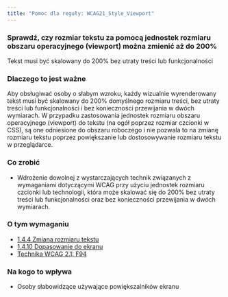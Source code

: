 ```yaml
---
title: "Pomoc dla reguły: WCAG21_Style_Viewport"
---
```


<div className="toolHelp">
<Row>
<Column colLg={16} colMd={8} colSm={4} className="toolHead">

### Sprawdź, czy rozmiar tekstu za pomocą jednostek rozmiaru obszaru operacyjnego (viewport) można zmienić aż do 200%

<div id="locLevel"></div>

Tekst musi być skalowany do 200% bez utraty treści lub funkcjonalności

</Column>
</Row>
<Row>
<Column colLg={11} colMd={5} colSm={4} className="toolMain">

### Dlaczego to jest ważne
Aby obsługiwać osoby o słabym wzroku, każdy wizualnie wyrenderowany tekst musi być skalowany do 200% domyślnego rozmiaru treści, bez utraty treści lub funkcjonalności i bez konieczności przewijania w dwóch wymiarach. W przypadku zastosowania jednostek rozmiaru obszaru operacyjnego (viewport) do tekstu (na ogół poprzez rozmiar czcionki w CSS), są one odniesione do obszaru roboczego i nie pozwala to na zmianę rozmiaru tekstu poprzez powiększanie lub dostosowywanie rozmiaru tekstu w przeglądarce.


<div id="locSnippet"></div>

### Co zrobić

* Wdrożenie dowolnej z wystarczających technik związanych z wymaganiami dotyczącymi WCAG przy użyciu jednostek rozmiaru czcionki lub technologii, która może skalować się do 200% bez utraty treści lub funkcjonalności oraz bez konieczności przewijania w dwóch wymiarach.

</Column>
<Column colLg={5} colMd={3} colSm={4} className="toolLeft">

### O tym wymaganiu

* [1.4.4 Zmiana rozmiaru tekstu](https://wcag.lepszyweb.pl/#resize-text)
* [1.4.10 Dopasowanie do ekranu](https://wcag.lepszyweb.pl/#reflow)
* [Technika WCAG 2.1: F94](https://www.w3.org/WAI/WCAG21/Techniques/failures/F94)

### Na kogo to wpływa

* Osoby słabowidzące używające powiększalników ekranu

</Column>
</Row>
</div>

